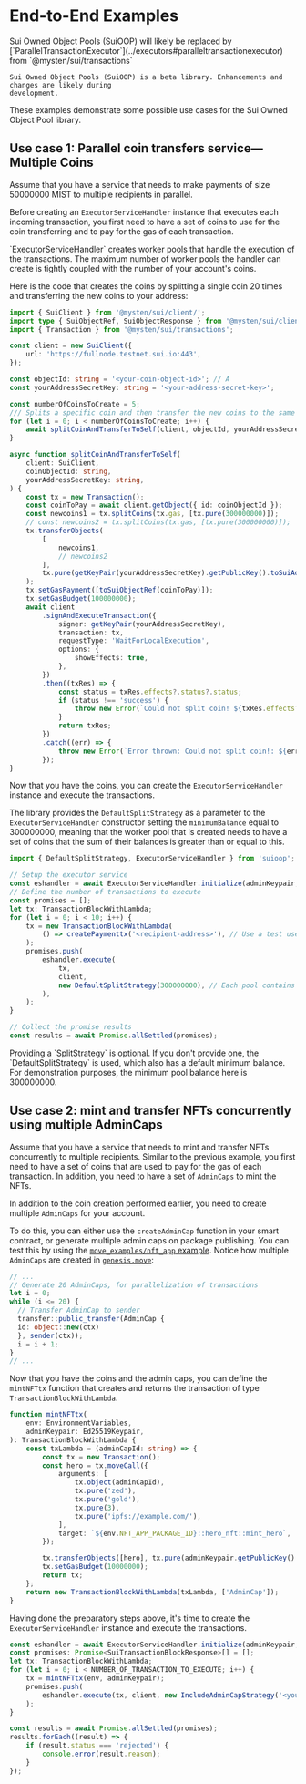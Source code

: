 # End-to-End Examples


<Callout type="warning">
	Sui Owned Object Pools (SuiOOP) will likely be replaced by
	[`ParallelTransactionExecutor`](../executors#paralleltransactionexecutor) from
	`@mysten/sui/transactions`

    Sui Owned Object Pools (SuiOOP) is a beta library. Enhancements and changes are likely during
    development.

</Callout>

These examples demonstrate some possible use cases for the Sui Owned Object Pool library.

## Use case 1: Parallel coin transfers service—Multiple Coins

Assume that you have a service that needs to make payments of size 50000000 MIST to multiple
recipients in parallel.

Before creating an `ExecutorServiceHandler` instance that executes each incoming transaction, you
first need to have a set of coins to use for the coin transferring and to pay for the gas of each
transaction.

<Callout type="info">
	`ExecutorServiceHandler` creates worker pools that handle the execution of the transactions. The
	maximum number of worker pools the handler can create is tightly coupled with the number of your
	account's coins.
</Callout>

Here is the code that creates the coins by splitting a single coin 20 times and transferring the new
coins to your address:

```ts
import { SuiClient } from '@mysten/sui/client/';
import type { SuiObjectRef, SuiObjectResponse } from '@mysten/sui/client/';
import { Transaction } from '@mysten/sui/transactions';

const client = new SuiClient({
	url: 'https://fullnode.testnet.sui.io:443',
});

const objectId: string = '<your-coin-object-id>'; // A
const yourAddressSecretKey: string = '<your-address-secret-key>';

const numberOfCoinsToCreate = 5;
/// Splits a specific coin and then transfer the new coins to the same address.
for (let i = 0; i < numberOfCoinsToCreate; i++) {
	await splitCoinAndTransferToSelf(client, objectId, yourAddressSecretKey);
}

async function splitCoinAndTransferToSelf(
	client: SuiClient,
	coinObjectId: string,
	yourAddressSecretKey: string,
) {
	const tx = new Transaction();
	const coinToPay = await client.getObject({ id: coinObjectId });
	const newcoins1 = tx.splitCoins(tx.gas, [tx.pure(300000000)]);
	// const newcoins2 = tx.splitCoins(tx.gas, [tx.pure(300000000)]);
	tx.transferObjects(
		[
			newcoins1,
			// newcoins2
		],
		tx.pure(getKeyPair(yourAddressSecretKey).getPublicKey().toSuiAddress()),
	);
	tx.setGasPayment([toSuiObjectRef(coinToPay)]);
	tx.setGasBudget(100000000);
	await client
		.signAndExecuteTransaction({
			signer: getKeyPair(yourAddressSecretKey),
			transaction: tx,
			requestType: 'WaitForLocalExecution',
			options: {
				showEffects: true,
			},
		})
		.then((txRes) => {
			const status = txRes.effects?.status?.status;
			if (status !== 'success') {
				throw new Error(`Could not split coin! ${txRes.effects?.status?.error}`);
			}
			return txRes;
		})
		.catch((err) => {
			throw new Error(`Error thrown: Could not split coin!: ${err}`);
		});
}
```

Now that you have the coins, you can create the `ExecutorServiceHandler` instance and execute the
transactions.

The library provides the `DefaultSplitStrategy` as a parameter to the `ExecutorServiceHandler`
constructor setting the `minimumBalance` equal to 300000000, meaning that the worker pool that is
created needs to have a set of coins that the sum of their balances is greater than or equal to
this.

```ts
import { DefaultSplitStrategy, ExecutorServiceHandler } from 'suioop';

// Setup the executor service
const eshandler = await ExecutorServiceHandler.initialize(adminKeypair, client);
// Define the number of transactions to execute
const promises = [];
let tx: TransactionBlockWithLambda;
for (let i = 0; i < 10; i++) {
	tx = new TransactionBlockWithLambda(
		() => createPaymenttx('<recipient-address>'), // Use a test user address to receive the txs
	);
	promises.push(
		eshandler.execute(
			tx,
			client,
			new DefaultSplitStrategy(300000000), // Each pool contains coins with a total balance of 300000000 MIST
		),
	);
}

// Collect the promise results
const results = await Promise.allSettled(promises);
```

<Callout type="info">
	Providing a `SplitStrategy` is optional. If you don't provide one, the `DefaultSplitStrategy` is
	used, which also has a default minimum balance. For demonstration purposes, the minimum pool
	balance here is 300000000.
</Callout>

## Use case 2: mint and transfer NFTs concurrently using multiple AdminCaps

Assume that you have a service that needs to mint and transfer NFTs concurrently to multiple
recipients. Similar to the previous example, you first need to have a set of coins that are used to
pay for the gas of each transaction. In addition, you need to have a set of `AdminCaps` to mint the
NFTs.

In addition to the coin creation performed earlier, you need to create multiple `AdminCaps` for your
account.

To do this, you can either use the `createAdminCap` function in your smart contract, or generate
multiple admin caps on package publishing. You can test this by using the
[`move_examples/nft_app` example](https://github.com/MystenLabs/Sui_Owned_Object_Pools/tree/main/move_examples/nft_app).
Notice how multiple `AdminCaps` are created in
[`genesis.move`](https://github.com/MystenLabs/Sui_Owned_Object_Pools/blob/main/move_examples/nft_app/sources/genesis.move):

```ts
// ...
// Generate 20 AdminCaps, for parallelization of transactions
let i = 0;
while (i <= 20) {
  // Transfer AdminCap to sender
  transfer::public_transfer(AdminCap {
  id: object::new(ctx)
  }, sender(ctx));
  i = i + 1;
}
// ...
```

Now that you have the coins and the admin caps, you can define the `mintNFTtx` function that creates
and returns the transaction of type `TransactionBlockWithLambda`.

```ts
function mintNFTtx(
	env: EnvironmentVariables,
	adminKeypair: Ed25519Keypair,
): TransactionBlockWithLambda {
	const txLambda = (adminCapId: string) => {
		const tx = new Transaction();
		const hero = tx.moveCall({
			arguments: [
				tx.object(adminCapId),
				tx.pure('zed'),
				tx.pure('gold'),
				tx.pure(3),
				tx.pure('ipfs://example.com/'),
			],
			target: `${env.NFT_APP_PACKAGE_ID}::hero_nft::mint_hero`,
		});

		tx.transferObjects([hero], tx.pure(adminKeypair.getPublicKey().toSuiAddress()));
		tx.setGasBudget(10000000);
		return tx;
	};
	return new TransactionBlockWithLambda(txLambda, ['AdminCap']);
}
```

Having done the preparatory steps above, it's time to create the `ExecutorServiceHandler` instance
and execute the transactions.

```ts
const eshandler = await ExecutorServiceHandler.initialize(adminKeypair, client);
const promises: Promise<SuiTransactionBlockResponse>[] = [];
let tx: TransactionBlockWithLambda;
for (let i = 0; i < NUMBER_OF_TRANSACTION_TO_EXECUTE; i++) {
	tx = mintNFTtx(env, adminKeypair);
	promises.push(
		eshandler.execute(tx, client, new IncludeAdminCapStrategy('<your-nft-package-id>')),
	);
}

const results = await Promise.allSettled(promises);
results.forEach((result) => {
	if (result.status === 'rejected') {
		console.error(result.reason);
	}
});
```
